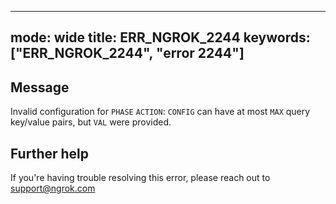 
---
mode: wide
title: ERR_NGROK_2244
keywords: ["ERR_NGROK_2244", "error 2244"]
---

## Message
Invalid configuration for `PHASE` `ACTION`: `CONFIG` can have at most `MAX` query key/value pairs, but `VAL` were provided.




## Further help
If you're having trouble resolving this error, please reach out to [support@ngrok.com](mailto:support@ngrok.com?subject=Help%20with%20ERR_NGROK_2244)

